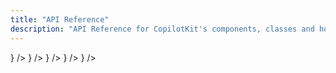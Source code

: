 ```yaml
---
title: "API Reference"
description: "API Reference for CopilotKit's components, classes and hooks."
---
```



<Cards>
  <Card
    title="UI Components"
    description="See the list of all available UI components in CopilotKit."
    href="/reference/components/chat/CopilotChat"
    icon={<LinkIcon />}
  />
  <Card
    title="Hooks"
    description="See the list of all available hooks in CopilotKit."
    href="/reference/hooks/useCopilotReadable"
    icon={<LinkIcon />}
  />
  <Card
    title="Classes"
    description="See the list of all available classes in CopilotKit."
    href="/reference/classes/CopilotRuntime"
    icon={<LinkIcon />}
  />
  <Card
    title="LLM Adapters"
    description="See the list of all available LLM Adapters in CopilotKit."
    href="/reference/classes/llm-adapters/OpenAIAdapter"
    icon={<LinkIcon />}
  />
  <Card
    title="SDKs"
    description="Python and JavaScript SDKs for CopilotKit."
    href="/reference/sdk/python/LangGraph"
    icon={<LinkIcon />}
  />
</Cards>
